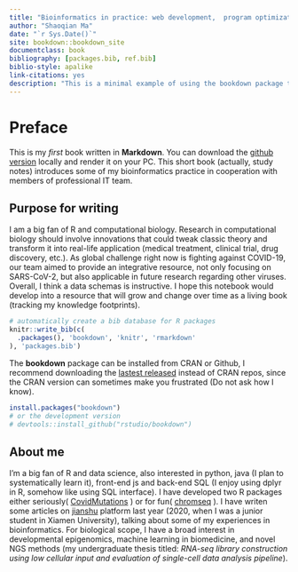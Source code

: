 ```yaml
--- 
title: "Bioinformatics in practice: web development,  program optimization and integration"
author: "Shaoqian Ma"
date: "`r Sys.Date()`"
site: bookdown::bookdown_site
documentclass: book
bibliography: [packages.bib, ref.bib]
biblio-style: apalike
link-citations: yes
description: "This is a minimal example of using the bookdown package to write a book. The output format for this example is bookdown::gitbook."
---
```


# Preface

This is my _first_ book written in **Markdown**. You can download the [github version](https://github.com/MSQ-123/bioinfo_book) locally and render it on your PC. This short book (actually, study notes) introduces some of my bioinformatics practice in cooperation with members of professional IT team. 

## Purpose for writing

I am a big fan of R and computational biology. Research in computational biology should involve innovations that could tweak classic theory and transform it into real-life application (medical treatment, clinical trial, drug discovery, etc.). As global challenge right now is fighting against COVID-19, our team aimed to provide an integrative resource, not only focusing on SARS-CoV-2, but also applicable in future research regarding other viruses. Overall, I think a data schemas is instructive. I hope this notebook would develop into a resource that will grow and change over time as a living book (tracking my knowledge footprints).

```r
# automatically create a bib database for R packages
knitr::write_bib(c(
  .packages(), 'bookdown', 'knitr', 'rmarkdown'
), 'packages.bib')
```


The **bookdown** package can be installed from CRAN or Github, I recommend downloading the [lastest released](https://github.com/rstudio/bookdown/releases/tag/v0.22) instead of CRAN repos, since the CRAN version can sometimes make you frustrated (Do not ask how I know). 

```r
install.packages("bookdown")
# or the development version
# devtools::install_github("rstudio/bookdown")
```

## About me

I’m a big fan of R and data science, also interested in python, java (I plan to systematically learn it), front-end js and back-end SQL (I enjoy using dplyr in R, somehow like using SQL interface). I have developed two R packages either seriously( [CovidMutations](https://cran.r-project.org/web/packages/CovidMutations/index.html) ) or for fun( [chromseq](http://ydl.oregonstate.edu/pub/cran/web/packages/chromseq/index.html) ).  I have writen some articles on [jianshu](https://www.jianshu.com/u/d21e99e5c882) platform last year (2020, when I was a junior student in Xiamen University),  talking about some of my experiences in bioinformatics. For biological scope, I have a broad interest in developmental epigenomics, machine learning in biomedicine, and novel NGS methods (my undergraduate thesis titled: *RNA-seq library construction using low cellular input and 
evaluation of single-cell data analysis pipeline*). 
